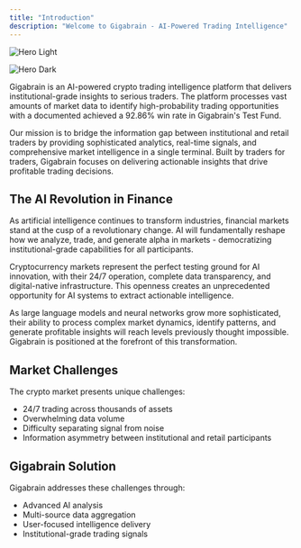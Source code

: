```yaml
---
title: "Introduction"
description: "Welcome to Gigabrain - AI-Powered Trading Intelligence"
---
```


<img
  className="block dark:hidden"
  src="/images/terminal.png"
  alt="Hero Light"
/>

<img
  className="hidden dark:block"
  src="/images/terminal.png"
  alt="Hero Dark"
/>

Gigabrain is an AI-powered crypto trading intelligence platform that delivers institutional-grade insights to serious traders. The platform processes vast amounts of market data to identify high-probability trading opportunities with a documented achieved a 92.86% win rate in Gigabrain's Test Fund.

Our mission is to bridge the information gap between institutional and retail traders by providing sophisticated analytics, real-time signals, and comprehensive market intelligence in a single terminal. Built by traders for traders, Gigabrain focuses on delivering actionable insights that drive profitable trading decisions.

## The AI Revolution in Finance

As artificial intelligence continues to transform industries, financial markets stand at the cusp of a revolutionary change. AI will fundamentally reshape how we analyze, trade, and generate alpha in markets - democratizing institutional-grade capabilities for all participants.

Cryptocurrency markets represent the perfect testing ground for AI innovation, with their 24/7 operation, complete data transparency, and digital-native infrastructure. This openness creates an unprecedented opportunity for AI systems to extract actionable intelligence.

As large language models and neural networks grow more sophisticated, their ability to process complex market dynamics, identify patterns, and generate profitable insights will reach levels previously thought impossible. Gigabrain is positioned at the forefront of this transformation.

## Market Challenges

The crypto market presents unique challenges:
- 24/7 trading across thousands of assets
- Overwhelming data volume  
- Difficulty separating signal from noise
- Information asymmetry between institutional and retail participants

## Gigabrain Solution

Gigabrain addresses these challenges through:
- Advanced AI analysis
- Multi-source data aggregation
- User-focused intelligence delivery
- Institutional-grade trading signals
